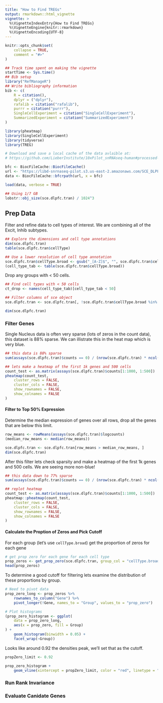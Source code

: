 ```yaml
---
title: "How to Find TREGs"
output: rmarkdown::html_vignette
vignette: >
  %\VignetteIndexEntry{How to Find TREGs}
  %\VignetteEngine{knitr::rmarkdown}
  %\VignetteEncoding{UTF-8}
---
```


```r
knitr::opts_chunk$set(
    collapse = TRUE,
    comment = "#>"
)
```

```r
## Track time spent on making the vignette
startTime <- Sys.time()
## Bib setup
library("RefManageR")
## Write bibliography information
bib <- c(
    R = citation(),
    dplyr = ("dplyr"),
    rafalib = citation("rafalib"),
    purrr = citation("purrr"),
    SingleCellExperiment = citation("SingleCellExperiment"),
    SummarizedExperiment = citation("SummarizedExperiment")
)
```


```r
library(pheatmap)
library(SingleCellExperiment)
library(tidyverse)
library(TREG)
```


```r
# Download and save a local cache of the data avlaible at:
# https://github.com/LieberInstitute/10xPilot_snRNAseq-human#processed-data

bfc <- BiocFileCache::BiocFileCache()
url <- "https://libd-snrnaseq-pilot.s3.us-east-2.amazonaws.com/SCE_DLPFC-n3_tran-etal.rda"
data <- BiocFileCache::bfcrpath(url, x = bfc)

load(data, verbose = TRUE)
```

```r
## Using 1/7 GB
lobstr::obj_size(sce.dlpfc.tran) / 1024^3
```

## Prep Data
Filter and refine data to cell types of interest. We are combining all of the
Excit, Inhib subtypes. 
```r
## Explore the dimensions and cell type annotations
dim(sce.dlpfc.tran)
table(sce.dlpfc.tran$cellType)

## Use a lower resolution of cell type annotation
sce.dlpfc.tran$cellType.broad <- gsub("_[A-Z]$", "", sce.dlpfc.tran$cellType)
(cell_type_tab <- table(sce.dlpfc.tran$cellType.broad))
```

Drop any groups with < 50 cells.
```r
## Find cell types with < 50 cells
ct_drop <- names(cell_type_tab)[cell_type_tab < 50]

## Filter columns of sce object
sce.dlpfc.tran <- sce.dlpfc.tran[, !sce.dlpfc.tran$cellType.broad %in% ct_drop]

dim(sce.dlpfc.tran)
```


### Filter Genes
Single Nucleus data is often very sparse (lots of zeros in the count data), this 
dataset is 88% sparse. We can illistrate this in the heat map which is very blue.
```r
## this data is 88% sparse
sum(assays(sce.dlpfc.tran)$counts == 0) / (nrow(sce.dlpfc.tran) * ncol(sce.dlpfc.tran))

## lets make a heatmap of the first 1k genes and 500 cells
count_test <- as.matrix(assays(sce.dlpfc.tran)$counts[1:1000, 1:500])
pheatmap(count_test,
    cluster_rows = FALSE,
    cluster_cols = FALSE,
    show_rownames = FALSE,
    show_colnames = FALSE
)
```

#### Filter to Top 50% Expression
Determine the median expression of genes over all rows, drop all the genes that
are below this limit.
```r
row_means <- rowMeans(assays(sce.dlpfc.tran)$logcounts)
(median_row_means <- median(row_means))

sce.dlpfc.tran <- sce.dlpfc.tran[row_means > median_row_means, ]
dim(sce.dlpfc.tran)
```

After this filter lets check sparsity and make a heatmap of the first 1k genes
and 500 cells. We are seeing more non-blue!
```r
## this data down to 77% sparse
sum(assays(sce.dlpfc.tran)$counts == 0) / (nrow(sce.dlpfc.tran) * ncol(sce.dlpfc.tran))

## replot heatmap
count_test <- as.matrix(assays(sce.dlpfc.tran)$counts[1:1000, 1:500])
pheatmap::pheatmap(count_test,
    cluster_rows = FALSE,
    cluster_cols = FALSE,
    show_rownames = FALSE,
    show_colnames = FALSE
)
```

#### Calculate the Proption of Zeros and Pick Cutoff
For each group (let's use `cellType.broad`) get the proportion of zeros for each gene
```r
# get prop zero for each gene for each cell type
prop_zeros <- get_prop_zero(sce.dlpfc.tran, group_col = "cellType.broad")
head(prop_zeros)
```

To determine a good cutoff for filtering lets examine the distribution of these
proportions by group.
```r
# Need to pivot data
prop_zero_long <- prop_zeros %>%
    rownames_to_column("Gene") %>%
    pivot_longer(!Gene, names_to = "Group", values_to = "prop_zero")

# Plot histograms
(prop_zero_histogram <- ggplot(
    data = prop_zero_long,
    aes(x = prop_zero, fill = Group)
) +
    geom_histogram(binwidth = 0.05) +
    facet_wrap(~Group))
```

Looks like around 0.92 the densities peak, we'll set that as the cutoff.
```r
propZero_limit <- 0.92

prop_zero_histogram +
    geom_vline(xintercept = propZero_limit, color = "red", linetype = "dashed")
```


### Run Rank Invariance

### Evaluate Canidate Genes
